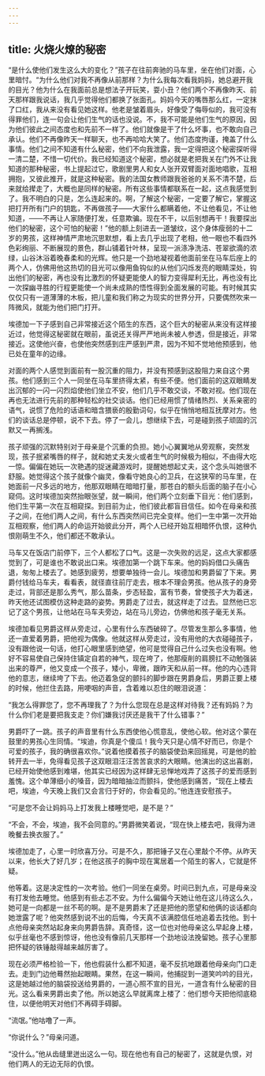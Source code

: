 ```yaml
---
---
---
```

title: 火烧火燎的秘密
---




“是什么使他们发生这么大的变化？”孩子在往前奔驰的马车里，坐在他们对面，心里暗忖。“为什么他们对我不再像从前那样？为什么我每次看我妈妈，她总避开我的目光？他为什么在我面前总是想法子开玩笑，耍小丑？他们两个不再像昨天、前天那样跟我说话，我几乎觉得他们都换了张面孔。妈妈今天的嘴唇那么红，一定抹了口红，我从来没有看见她这样。他老是皱着眉头，好像受了侮辱似的，我可没有得罪他们，连一句会让他们生气的话也没说。不，我不可能是他们生气的原因，因为他们彼此之间态度也和先前不一样了。他们就像是干了什么坏事，也不敢向自己承认。他们不再像昨天一样聊天，也不再哈哈大笑了。他们态度拘谨，掩盖了什么事情。他们之间不知道有什么秘密，他们不向我泄露，我一定得把这个秘密探听得一清二楚，不惜一切代价。我已经知道这个秘密，想必就是老把我关在门外不让我知道的那种秘密，书上提起过它，歌剧里男人和女人张开双臂面对面地唱歌，互相拥抱，又彼此推开，就是这种秘密。我的法国女教师跟我爸爸的关系不清不楚，后来就给撵走了，大概也是同样的秘密。所有这些事情都联系在一起，这点我感觉到了。我不明白的只是，怎么连起来的。啊，了解这个秘密，一定要了解它，掌握这把打开所有门户的钥匙，不再做孩子——大家什么都瞒着他，不让他看见，不让他知道，——不再让人家随便打发，任意欺骗。现在不干，以后别想再干！我要探出他们的秘密，这个可怕的秘密！”他的额上刻进去一道皱纹，这个身体瘦弱的十二岁的男孩，这样神情严肃地沉思默想，看上去几乎出现了老相，他一眼也不看四外色彩绚丽、不断展现的景色，群山铺着针叶林，呈现一派涤净洗洁、苍翠欲滴的浓绿，山谷沐浴着晚春柔和的光辉。他只是一个劲地凝视着他面前坐在马车后座上的两个人，仿佛用他这热切的目光可以像用鱼钩似的从他们闪烁发亮的眼睛深处，钩出他们的秘密，再也没有比激烈的怀疑更能使人的智力变得犀利无比，再也没有比一次探幽寻胜的行程更能使一个尚未成熟的悟性得到全面发展的可能。有时候其实仅仅只有一道薄薄的木板，把儿童和我们称之为现实的世界分开，只要偶然吹来一阵微风，就能为他们把门打开。

埃德加一下子感到自己非常接近这个陌生的东西，这个巨大的秘密从来没有这样接近过，他觉得这秘密就在眼前，虽说还关得严严地尚未被人参透，但是接近，非常接近。这使他兴奋，也使他突然感到庄严感到严肃，因为不知不觉地他预感到，他已处在童年的边缘。

对面的两个人感觉到面前有一股沉重的阻力，并没有预感到这股阻力来自这个男孩。他们感到三个人一同坐在马车里挤得太紧，有些不便。他们面前的这双眼睛发出沉郁的一闪一闪烈焰使他们坐立不安，他们几乎不敢交谈，不敢对视。他们现在再也无法进行先前的那种轻松的社交谈话。他们已经用惯了情绪热烈、关系亲密的语气，说惯了危险的话语和暗含猥亵的殷勤词句，似乎在悄悄地相互抚摩对方。他们的谈话总是停顿，说不下去。停了一会儿，想继续下去，可是碰到孩子顽固的沉默又一再搁浅。

孩子顽强的沉默特别对于母亲是个沉重的负担。她小心翼翼地从旁观察，突然发现，孩子抿紧嘴唇的样子，就和她丈夫发火或者生气的时候极为相似，不由得大吃一惊。偏偏在她玩一次艳遇的捉迷藏游戏时，提醒她想起丈夫，这个念头叫她很不舒服。她觉得这个孩子就像个幽灵，像看守她良心的卫兵，在这狭窄的马车里，在她面前一尺多远的地方，他那双眼睛在暗暗打量，那苍白的额头后面的脑子在小心窥伺。这时埃德加突然抬眼张望，就一瞬间，他们两个立刻垂下目光：他们感到，他们生平第一次在互相窥探。到目前为止，他们彼此都盲目信任。如今在母亲和孩子之间，在他们两人之间，有什么东西突然间已完全变样。他们一生中第一次开始互相观察，他们两人的命运开始彼此分开，两个人已经开始互相暗怀仇恨，这种仇恨刚萌生不久，他们都还不敢承认。

马车又在饭店门前停下，三个人都松了口气。这是一次失败的远足，这点大家都感觉到了，可是谁也不敢说出口来。埃德加第一个跳下车来。他的妈妈借口头痛告退，匆匆上楼去了。她感到疲劳，想要单独待一会儿。埃德加和男爵留了下来。男爵付钱给马车夫，看看表，就径直往前厅走去，根本不理会男孩。他从孩子的身旁走过，背部还是那么秀气，那么苗条，步态轻盈，富有节奏，曾使孩子大为着迷，昨天他还试图模仿这种走路的姿势。男爵走了过去，就这样走了过去。显然他已忘记了这个男孩，让他站在马车夫旁边，站在马儿旁边，仿佛他和孩子毫无关系。

埃德加看见男爵这样从旁走过，心里有什么东西破碎了。尽管发生那么多事情，他还一直爱着男爵，把他视为偶像。他就这样从旁走过，没有用他的大衣碰碰孩子，没有跟他说一句话，他打心眼里感到绝望，他可是觉得自己什么过失也没有啊。他好不容易使自己保持住镇定自若的神气，现在垮了，他那瘦削的肩膀扛不动勉强装出来的尊严，他又变成一个孩子，矮小，卑微，跟昨天和从前一样。他的内心违背他的意志，继续垮了下去。他迈着急促的颤抖的脚步跟在男爵身后，男爵正要上楼的时候，他拦住去路，用哽咽的声音，含着难以忍住的眼泪说道：

“我怎么得罪您了，您不再理我了？为什么您现在总是这样对待我？还有妈妈？为什么你们老是要把我支走？你们嫌我讨厌还是我干了什么错事？”

男爵吓了一跳。孩子的声音里有什么东西使他心慌意乱，使他心软。他对这个蒙在鼓里的男孩心生同情。“埃迪，你真是个傻瓜！我今天只是心情不好而已，你是个可爱的孩子，我的确很喜欢你。”说着他摸着孩子的脑袋使劲来回摇晃，可是他的脸转开去一半，免得看见孩子这双眼泪汪汪苦苦哀求的大眼睛。他演出的这出喜剧，已经开始使他感到难堪，他其实已经因为这样肆无忌惮地戏弄了这孩子的爱而感到羞愧。这个单薄细小的嗓音，因为暗暗抽泣而颤抖，使他感到痛苦，“现在上楼去吧，埃迪，今天晚上我们又会言归于好的，你会看见的。”他连连安慰孩子。

“可是您不会让妈妈马上打发我上楼睡觉吧，是不是？”

“不会，不会，埃迪，我不会同意的。”男爵微笑着说，“现在快上楼去吧，我得为进晚餐去换衣服了。”

埃德加走了，心里一时欣喜万分。可是不久，那把锤子又在心里敲个不停。从昨天以来，他长大了好几岁；在他这孩子的胸中现在寓居着一个陌生的客人，它就是怀疑。

他等着。这是决定性的一次考验。他们一同坐在桌旁。时间已到九点，可是母亲没有打发他去睡觉。他感到有些忐忑不安。为什么偏偏今天她让他在这儿待这么久，她可是一向都是一丝不苟的啊。是不是男爵末了还是把他的愿望和他俩的谈话都向她泄露了呢？他突然感到说不出的后悔，今天真不该满腔信任地追着去找他。到十点他母亲突然站起身来向男爵告辞。真奇怪，这一位也对他母亲这么早起身上楼，似乎丝毫也不感到惊讶，他也没有像前几天那样一个劲地设法挽留她。孩子心里那把怀疑的铁锤敲得越来越厉害了。

现在必须严格检验一下，他也假装什么都不知道，毫不反抗地跟着他母亲向门口走去。走到门边他蓦然抬起眼睛。果然，在这一瞬间，他捕捉到一道笑吟吟的目光，这是她越过他的脑袋投送给男爵的，一道心照不宣的目光，一道含有什么秘密的目光。这么看来男爵出卖了他。所以她这么早就离席上楼了：他们想今天把他彻底稳住，以便他明天对他们不再碍手碍脚。

“流氓。”他咕噜了一声。

“你说什么？”母亲问道。

“没什么。”他从齿缝里迸出这么一句。现在他也有自己的秘密了，这就是仇恨，对他们两人的无边无际的仇恨。